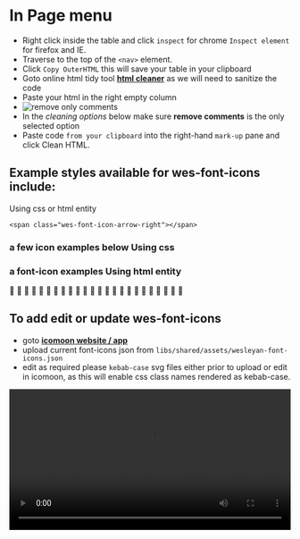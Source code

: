 
<Meta title="in page menu" />

# In Page menu

- Right click inside the table and click `inspect` for chrome `Inspect element` for firefox and IE.
- Traverse to the top of the `<nav>` element.
- Click `Copy OuterHTML` this will save your table in your clipboard
- Goto online html tidy tool **[html cleaner](https://html-cleaner.com/)** as we will need to sanitize the code
- Paste your html in the right empty column
- ![remove only comments](/assets/images/clean-html.png)
- In the _cleaning options_ below make sure **remove comments** is the only selected option
- Paste code `from your clipboard` into the right-hand `mark-up` pane and click Clean HTML.

## Example styles available for wes-font-icons include:

Using css or html entity

```
<span class="wes-font-icon-arrow-right"></span>
```

### a few icon examples below Using css

<Preview>
  <div class="d-flex flex-wrap justify-content-between">
    <span class="wes-font-icon-legal"></span>
    <span class="wes-font-icon-briefcase"></span>
    <span class="wes-font-icon-gp"></span>
    <span class="wes-font-icon-education"></span>
    <span class="wes-font-icon-web-link"></span>
    <span class="wes-font-icon-sheet"></span>
    <span class="wes-font-icon-user"></span>
    <span class="wes-font-icon-arrow-right"></span>
    <span class="wes-font-icon-alert"></span>
    <span class="wes-font-icon-chat"></span>
    <span class="wes-font-icon-plus"></span>
    <span class="wes-font-icon-minus"></span>
    <span class="wes-font-icon-close"></span>
    <span class="wes-font-icon-tick"></span>
    <span class="wes-font-icon-chevron-left"></span>
    <span class="wes-font-icon-chevron-up"></span>
    <span class="wes-font-icon-chevron-down"></span>
    <span class="wes-font-icon-link"></span>
    <span class="wes-font-icon-clock"></span>
    <span class="wes-font-icon-search"></span>
    <span class="wes-font-icon-menu"></span>
    <span class="wes-font-icon-medical"></span>
    <span class="wes-font-icon-dental"></span>
  </div>
</Preview>

### a font-icon examples Using html entity

<Preview>
  <div class="d-flex flex-wrap justify-content-between">
    <span class="wes-font-icon">&#xe914;</span>
    <span class="wes-font-icon">&#xe915;</span>
    <span class="wes-font-icon">&#xe916;</span>
    <span class="wes-font-icon">&#xe917;</span>
    <span class="wes-font-icon">&#xe912;</span>
    <span class="wes-font-icon">&#xe913;</span>
    <span class="wes-font-icon">&#xe900;</span>
    <span class="wes-font-icon">&#xe901;</span>
    <span class="wes-font-icon">&#xe902;</span>
    <span class="wes-font-icon">&#xe903;</span>
    <span class="wes-font-icon">&#xe904;</span>
    <span class="wes-font-icon">&#xe905;</span>
    <span class="wes-font-icon">&#xe906;</span>
    <span class="wes-font-icon">&#xe907;</span>
    <span class="wes-font-icon">&#xe908;</span>
    <span class="wes-font-icon">&#xe909;</span>
    <span class="wes-font-icon">&#xe90a;</span>
    <span class="wes-font-icon">&#xe90b;</span>
    <span class="wes-font-icon">&#xe90c;</span>
    <span class="wes-font-icon">&#xe90d;</span>
    <span class="wes-font-icon">&#xe90e;</span>
    <span class="wes-font-icon">&#xe90f;</span>
    <span class="wes-font-icon">&#xe910;</span>
    <span class="wes-font-icon">&#xe911;</span>
  </div>
</Preview>

## To add edit or update wes-font-icons

- goto **[icomoon website / app](https://icomoon.io/app/#/select)**
- upload current font-icons json from `libs/shared/assets/wesleyan-font-icons.json`
- edit as required please `kebab-case` svg files either prior to upload or edit in icomoon, as this will enable css class names rendered as kebab-case.

<Canvas>
  <video width="100%" height="auto" controls>
    <source src="/assets/images/import-wes-font-icons.mp4" type="video/mp4" />
    <source src="/assets/images/import-wes-font-icons.ogg" type="video/ogg" />
  </video>
</Canvas>
